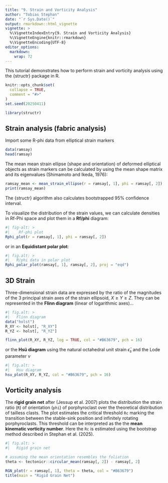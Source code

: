 ```yaml
---
title: "9. Strain and Vorticity Analysis"
author: "Tobias Stephan"
date: "`r Sys.Date()`"
output: rmarkdown::html_vignette
vignette: >
  %\VignetteIndexEntry{9. Strain and Vorticity Analysis}
  %\VignetteEngine{knitr::rmarkdown}
  %\VignetteEncoding{UTF-8}
editor_options: 
  markdown: 
    wrap: 72
---
```


This tutorial demonstrates how to perform strain and vorticity analysis using the {structr} package in R.

```r
knitr::opts_chunk$set(
  collapse = TRUE,
  comment = "#>"
)
set.seed(20250411)
```

```r
library(structr)
```

## Strain analysis (fabric analysis)

Import some R-phi data from elliptical strain markers
```r
data(ramsay)
head(ramsay)
```

The mean mean strain ellipse (shape and orientation) of deformed elliptical objects as strain markers can be calculated by using the mean shape matrix and its eigenvalues (Shimamoto and Ikeda, 1976):

```r
ramsay_mean <- mean_strain_ellipse(r = ramsay[, 1], phi = ramsay[, 2])
print(ramsay_mean)
```
The {structr} algorithm also calculates bootstrapped 95% confidence interval.


To visualize the distribution of the strain values, we can calculate densities in Rf-Phi space and plot them in a **Rf/phi** diagram:
```r
#| fig-alt: >
#|    Rf-phi plot
Rphi_plot(r = ramsay[, 1], phi = ramsay[, 2])
```

or in an **Equidistant polar plot**:
```r
#| fig.alt: >
#|   R/phi data in polar plot
Rphi_polar_plot(ramsay[, 1], ramsay[, 2], proj = "eqd")
```

## 3D Strain

Three-dimensional strain data are expressed by the ratio of the magnitudes of the 3 principal strain axes of the strain ellipsoid, $X \geq Y \geq Z$. 
They can be represented in the **Flinn diagram** (linear of logarithmic axes)...

```r
#| fig.alt: >
#|   Flinn diagram
data("holst")
R_XY <- holst[, "R_XY"]
R_YZ <- holst[, "R_YZ"]

flinn_plot(R_XY, R_YZ, log = TRUE, col = "#B63679", pch = 16)
```

or the **Hsü diagram** using the natural octahedral unit strain $\bar{\epsilon}_s$ and the Lode parameter $\nu$ 

```r
#| fig.alt: >
#|   Hsu diagram
hsu_plot(R_XY, R_YZ, col = "#B63679", pch = 16)
```

## Vorticity analysis

The **rigid grain net** after (Jessup et al. 2007) plots the distribution the 
strain ratio (`R`) of orientation (`phi`) of 
porphyroclast over the theoretical distribution of tailless clasts. The plot estimates 
the critical threshold `Rc` marking the transition between the stable-sink 
position and infinitely rotating porphyroclasts. 
This threshold can be interpreted as the the **mean kinematic vorticity number**.
Here the `Rc` is estimated using the bootstrap method described in Stephan et al. (2025).

```r
#| fig.alt: >
#|   Rigid grain net

# assuming the mean orientation resembles the foliation
theta <- tectonicr::circular_mean(ramsay[, 2]) - ramsay[, 2]

RGN_plot(r = ramsay[, 1], theta = theta, col = "#B63679")
title(main = "Rigid Grain Net")
```
